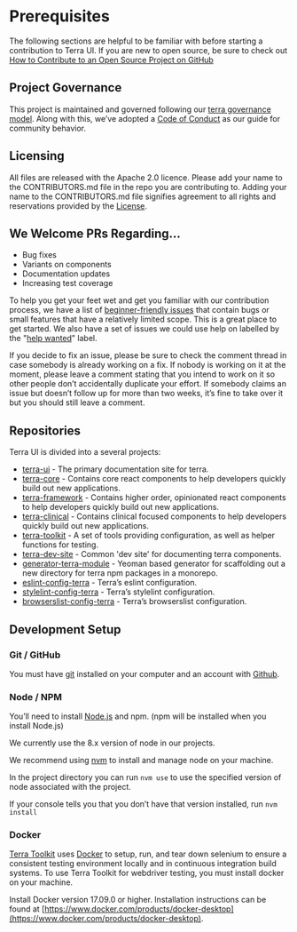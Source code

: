 
# Prerequisites

<div className="tui-illustration-grid">
<div className="tui-illustration-grid-col">

The following sections are helpful to be familiar with before starting a contribution to Terra UI. If you are new to open source, be sure to check out [How to Contribute to an Open Source Project on GitHub](https://egghead.io/courses/how-to-contribute-to-an-open-source-project-on-github)

## Project Governance

This project is maintained and governed following our [terra governance model](https://github.com/cerner/terra-ui/blob/master/GOVERNANCE.md). Along with this, we’ve adopted a [Code of Conduct](https://github.com/cerner/terra-ui/blob/master/CODE_OF_CONDUCT.md) as our guide for community behavior.

</div>
<div className="tui-illustration-grid-col tui-illustration-grid-col-illustration">
<ProgrammerIcon/>
</div>
</div>

## Licensing

All files are released with the Apache 2.0 licence.
Please add your name to the CONTRIBUTORS.md file in the repo you are contributing to. Adding your name to the CONTRIBUTORS.md file signifies agreement to all rights and reservations provided by the [License](https://github.com/cerner/terra-ui/blob/master/LICENSE).

## We Welcome PRs Regarding…

* Bug fixes
* Variants on components
* Documentation updates
* Increasing test coverage

To help you get your feet wet and get you familiar with our contribution process, we have a list of [beginner-friendly issues](https://github.com/search?q=is%3Aopen+is%3Aissue+label%3A%22beginner-friendly%22+archived%3Afalse+repo%3Acerner%2Fterra-clinical+repo%3Acerner%2Fterra-core+repo%3Acerner%2Fterra-dev-site+repo%3Acerner%2Fterra-framework+repo%3Acerner%2Fterra-toolkit+repo%3Acerner%2Fgenerator-terra-module+repo%3Acerner%2Feslint-config-terra+repo%3Acerner%2Fstylelint-config-terra+repo%3Acerner%2Fbrowserslist-config-terra+repo%3Acerner%2Fterra-kaiju-plugin+repo%3Acerner%2Fkaiju-plugin-utils+repo%3Acerner%2Fkaiju+repo%3Acerner%2Fterra-ui+repo%3Acerner%2Fkaiju-docker-base-images+created%3A*..*) that contain bugs or small features that have a relatively limited scope. This is a great place to get started. We also have a set of issues we could use help on labelled by the "[help wanted](https://github.com/search?q=is%3Aopen+is%3Aissue+label%3A%22help+wanted%22++archived%3Afalse+repo%3Acerner%2Fterra-clinical+repo%3Acerner%2Fterra-core+repo%3Acerner%2Fterra-dev-site+repo%3Acerner%2Fterra-framework+repo%3Acerner%2Fterra-toolkit+repo%3Acerner%2Fgenerator-terra-module+repo%3Acerner%2Feslint-config-terra+repo%3Acerner%2Fstylelint-config-terra+repo%3Acerner%2Fbrowserslist-config-terra+repo%3Acerner%2Fterra-kaiju-plugin+repo%3Acerner%2Fkaiju-plugin-utils+repo%3Acerner%2Fkaiju+repo%3Acerner%2Fterra-ui+repo%3Acerner%2Fkaiju-docker-base-images+created%3A*..*)" label.

If you decide to fix an issue, please be sure to check the comment thread in case somebody is already working on a fix. If nobody is working on it at the moment, please leave a comment stating that you intend to work on it so other people don’t accidentally duplicate your effort.
If somebody claims an issue but doesn’t follow up for more than two weeks, it’s fine to take over it but you should still leave a comment.

## Repositories

Terra UI is divided into a several projects:
* [terra-ui](https://github.com/cerner/terra-ui) - The primary documentation site for terra.
* [terra-core](https://github.com/cerner/terra-core) -  Contains core react components to help developers quickly build out new applications.
* [terra-framework](https://github.com/cerner/terra-framework) - Contains higher order, opinionated react components to help developers quickly build out new applications.
* [terra-clinical](https://github.com/cerner/terra-clinical) - Contains clinical focused components to help developers quickly build out new applications.
* [terra-toolkit](https://github.com/cerner/terra-toolkit) - A set of tools providing configuration, as well as helper functions for testing.
* [terra-dev-site](https://github.com/cerner/terra-dev-site) - Common 'dev site' for documenting terra components.
* [generator-terra-module](https://github.com/cerner/generator-terra-module) - Yeoman based generator for scaffolding out a new directory for terra npm packages in a monorepo.
* [eslint-config-terra](https://github.com/cerner/eslint-config-terra) - Terra’s eslint configuration.
* [stylelint-config-terra](https://github.com/cerner/stylelint-config-terra) - Terra’s stylelint configuration.
* [browserslist-config-terra](https://github.com/cerner/browserslist-config-terra) - Terra’s browserslist configuration.

## Development Setup

### Git / GitHub

You must have [git](https://help.github.com/articles/set-up-git/) installed on your computer and an account with [Github](https://github.com/).

### Node / NPM

You’ll need to install [Node.js](https://nodejs.org/) and npm. (npm will be installed when you install Node.js)

We currently use the 8.x version of node in our projects.

We recommend using [nvm](https://github.com/creationix/nvm) to install and manage node on your machine.

In the project directory you can run `nvm use` to use the specified version of node associated with the project.

If your console tells you that you don’t have that version installed, run `nvm install`

### Docker

[Terra Toolkit](https://github.com/cerner/terra-toolkit) uses [Docker](https://www.docker.com/) to setup, run, and tear down selenium to ensure a consistent testing environment locally and in continuous integration build systems. To use Terra Toolkit for webdriver testing, you must install docker on your machine.

Install Docker version 17.09.0 or higher. Installation instructions can be found at [https://www.docker.com/products/docker-desktop](https://www.docker.com/products/docker-desktop).